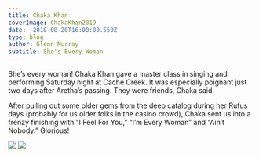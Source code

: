 ---
title: Chaka Khan
coverImage: ChakaKhan2019
date: '2018-08-20T16:00:00.550Z'
type: blog
author: Glenn Murray
subtitle: She's Every Woman
---

She’s every woman! Chaka Khan gave a master class in singing and performing Saturday night at Cache Creek. It was especially poignant just two days after Aretha’s passing. They were friends, Chaka said. 

After pulling out some older gems from the deep catalog during her Rufus days (probably for us older folks in the casino crowd), Chaka sent us into a frenzy finishing with “I Feel For You,” “I’m  Every Woman” and “Ain’t Nobody.” Glorious!

<Image src="ChakaKhan1Live2019.jpeg"  />

<Image src="ChakaKhan2Live2019.jpeg"  />

